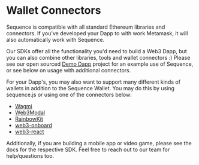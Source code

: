 # Wallet Connectors

Sequence is compatible with all standard Ethereum libraries and connectors. If you've
developed your Dapp to with work Metamask, it will also automatically work with Sequence.

Our SDKs offer all the functionality you'd need to build a Web3 Dapp, but you can also
combine other libraries, tools and wallet connectors :) Please see our open sourced [Demo Dapp](https://github.com/0xsequence/demo-dapp)
project for an example use of Sequence, or see below on usage with additional connectors.

For your Dapp's, you may also want to support many different kinds of wallets in addition
to the Sequence Wallet. You may do this by using sequence.js or using one of the connectors below:

* [Wagmi](./wagmi)
* [Web3Modal](./web3modal)
* [RainbowKit](./rainbow-kit)
* [web3-onboard](./web3-onboard)
* [web3-react](./web3-react-v6)

Additionally, if you are building a mobile app or video game, please see the docs for
the respective SDK. Feel free to reach out to our team for help/questions too.
